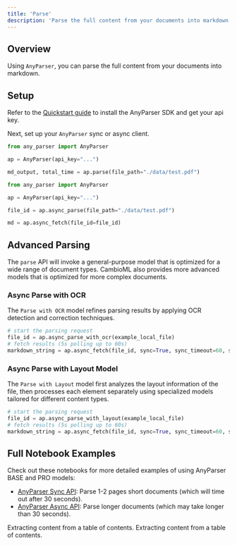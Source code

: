 ```yaml
---
title: 'Parse'
description: 'Parse the full content from your documents into markdown format.'
---
```


## Overview
Using `AnyParser`, you can parse the full content from your documents into markdown.

## Setup
Refer to the [Quickstart guide](/quickstart/#setup) to install the AnyParser SDK and get your api key.

Next, set up your `AnyParser` sync or async client.

```python anyparser_sync.py
from any_parser import AnyParser

ap = AnyParser(api_key="...")

md_output, total_time = ap.parse(file_path="./data/test.pdf")
```

```python anyparser_async.py
from any_parser import AnyParser

ap = AnyParser(api_key="...")

file_id = ap.async_parse(file_path="./data/test.pdf")

md = ap.async_fetch(file_id=file_id)
```

## Advanced Parsing

The `parse` API will invoke a general-purpose model that is optimized for a wide range of document types. 
CambioML also provides more advanced models that is optimized for more complex documents.


### Async Parse with OCR

The `Parse with OCR` model refines parsing results by applying OCR detection and correction techniques.
```python
# start the parsing request
file_id = ap.async_parse_with_ocr(example_local_file)
# fetch results (5s polling up to 60s)
markdown_string = ap.async_fetch(file_id, sync=True, sync_timeout=60, sync_interval=5)
```

### Async Parse with Layout Model
The `Parse with Layout` model first analyzes the layout information of the file,
then processes each element separately using specialized models tailored for different content types.
```python
# start the parsing request
file_id = ap.async_parse_with_layout(example_local_file)
# fetch results (5s polling up to 60s)
markdown_string = ap.async_fetch(file_id, sync=True, sync_timeout=60, sync_interval=5)
```

## Full Notebook Examples

Check out these notebooks for more detailed examples of using AnyParser BASE and PRO models:
- [AnyParser Sync API](https://github.com/CambioML/any-parser/blob/main/examples/pdf_to_markdown.ipynb): Parse 1-2 pages short documents (which will time out after 30 seconds).
- [AnyParser Async API](https://github.com/CambioML/any-parser/blob/main/examples/async_pdf_to_markdown.ipynb): Parse longer documents (which may take longer than 30 seconds).

<CardGroup cols={2}>
  <Card
    title="AnyParser Sync Parse Example"
    icon="bolt-lightning"
    href="https://github.com/CambioML/any-parser/blob/main/examples/parse_pdf.ipynb"
  >
    Extracting content from a table of contents.
  </Card>
  <Card
    title="AnyParser Async Parse Example"
    icon="rotate"
    href="https://github.com/CambioML/any-parser/blob/main/examples/async_parse_pdf.ipynb"
  >
    Extracting content from a table of contents.
  </Card>
</CardGroup>